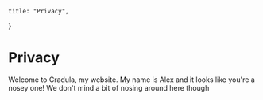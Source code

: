     title: "Privacy",
}

# Privacy

Welcome to Cradula, my website. My name is Alex and it looks like you're a nosey one! We don't mind a bit of nosing around here though
